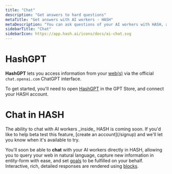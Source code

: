 ```yaml
---
title: "Chat"
description: "Get answers to hard questions"
metaTitle: "Get answers with AI workers - HASH"
metaDescription: "You can ask questions of your AI workers with HASH, allowing you to query and talk to your web in natural language"
sidebarTitle: "Chat"
sidebarIcon: https://app.hash.ai/icons/docs/ai-chat.svg
---
```


# HashGPT<a id="#hashgpt" /><a id="#chatgpt" />

**HashGPT** lets you access information from your [web(s)](/guide/webs) via the official `chat.openai.com` ChatGPT interface.

To get started, you'll need to open [HashGPT](https://chat.openai.com/g/g-i9t0QlD9c-hashgpt) in the GPT Store, and connect your HASH account.

# Chat in HASH

<Callout style="information" type="coming-soon">
  The ability to chat with AI workers _inside_ HASH is coming soon. If you'd
  like to help beta test this feature, [create an account](/signup) and we'll
  let you know when it's available to try.
</Callout>

You'll soon be able to **chat** with your AI workers directly in HASH, allowing you to query your web in natural language, capture new information in entity-form with ease, and set [goals](/guide/workers/goals) to be fulfilled on your behalf. Interactive, rich, detailed responses are rendered using [blocks](/guide/pages/blocks).
